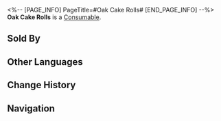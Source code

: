 <%-- [PAGE_INFO]
PageTitle=#Oak Cake Rolls#
[END_PAGE_INFO] --%>
{{Item Infobox
|id          = 408612
|image       = Item Oak Cake Rolls.png
|type        = Consumable
|invCategory = Consumables
|rarity      = 3
|effect      = Upon use, increases all allies' Break Effect by 45% for the next battle.
|description = Legend has it that poor inhabitants of border planets would add wood chips to their bread to satiate their hunger. Over time, this practice evolved into a peculiar tradition among aristocrats, symbolizing a "reverence" for the humble past.<br />This product features a variety of botanical additives, closely resembling an oak branch in terms of both appearance and composition, and only the most ambitious and determined individuals can consume it.
|source1     = [[Clock Diner]]
}}
{{Description|''"Politicians from the Oak Family take pride in eating it without flinching, for they believe it to be a formidable feat."''}}
'''Oak Cake Rolls''' is a [[Consumable]].

==Sold By==
{{Shop Availability}}

==Other Languages==
{{Other Languages
|en   = Oak Cake Rolls
|zhs  = 橡木蛋糕卷
|zht  = 橡木蛋糕捲
|ja   = オークロール
|ko   = 참나무 롤케이크
|es   = Pastel de roble
|fr   = Gâteau roulé Vieux-Chêne
|ru   = Дубовый рулет
|th   = Oak Cake Rolls
|vi   = Bông Lan Cuộn Gỗ Sồi
|de   = Eichen-Biskuitrollen
|id   = Oak Cake Rolls
|pt   = Rocamboles de Carvalho
}}

==Change History==
{{Change History|2.0}}

==Navigation==
{{Consumable Navbox}}